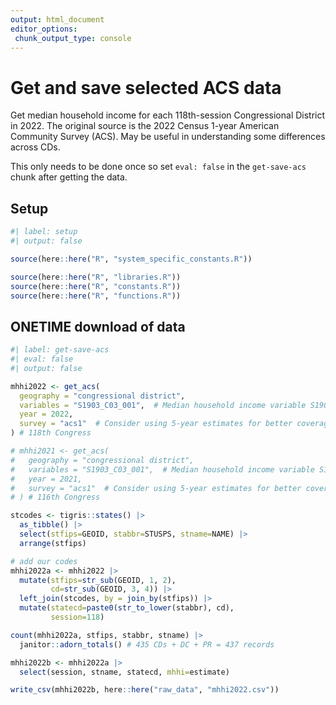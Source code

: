 ```yaml
---
output: html_document
editor_options: 
 chunk_output_type: console
---
```


# Get and save selected ACS data

Get median household income for each 118th-session Congressional District in 2022. The original source is the 2022 Census 1-year American Community Survey (ACS). May be useful in understanding some differences across CDs.

This only needs to be done once so set `eval: false` in the `get-save-acs` chunk after getting the data.

## Setup

```r
#| label: setup
#| output: false

source(here::here("R", "system_specific_constants.R"))

source(here::here("R", "libraries.R"))
source(here::here("R", "constants.R"))
source(here::here("R", "functions.R"))

```


## ONETIME download of data

```r
#| label: get-save-acs
#| eval: false
#| output: false

mhhi2022 <- get_acs(
  geography = "congressional district",
  variables = "S1903_C03_001",  # Median household income variable S1903_C03_001E
  year = 2022,
  survey = "acs1"  # Consider using 5-year estimates for better coverage, especially in smaller areas
) # 118th Congress

# mhhi2021 <- get_acs(
#   geography = "congressional district",
#   variables = "S1903_C03_001",  # Median household income variable S1903_C03_001E
#   year = 2021,
#   survey = "acs1"  # Consider using 5-year estimates for better coverage, especially in smaller areas
# ) # 116th Congress

stcodes <- tigris::states() |> 
  as_tibble() |> 
  select(stfips=GEOID, stabbr=STUSPS, stname=NAME) |> 
  arrange(stfips)

# add our codes
mhhi2022a <- mhhi2022 |> 
  mutate(stfips=str_sub(GEOID, 1, 2),
         cd=str_sub(GEOID, 3, 4)) |> 
  left_join(stcodes, by = join_by(stfips)) |> 
  mutate(statecd=paste0(str_to_lower(stabbr), cd),
         session=118)

count(mhhi2022a, stfips, stabbr, stname) |> 
  janitor::adorn_totals() # 435 CDs + DC + PR = 437 records

mhhi2022b <- mhhi2022a |> 
  select(session, stname, statecd, mhhi=estimate)

write_csv(mhhi2022b, here::here("raw_data", "mhhi2022.csv"))

```
